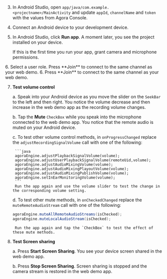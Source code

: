 <PlatformWrapper platform="flutter">

3. In Android Studio, open `app/java/com.example.<projectname>/MainActivity` and update `appId`, `channelName` and `token` with the values from Agora Console.

4. Connect an Android device to your development device.

5. In Android Studio, click **Run app**. A moment later, you see the project installed on your device.

    If this is the first time you run your app, grant camera and microphone permissions.

<ProductWrapper product="interactive-live-streaming">
6. Select a user role. Press **Join** to connect to the same channel as your web demo.
</ProductWrapper>

<ProductWrapper product="video-calling">
6. Press **Join** to connect to the same channel as your web demo.
</ProductWrapper>

7. **Test volume control**

    a. Speak into your Android device as you move the slider on the `SeekBar` to the left and then right. You notice the volume decrease and then increase in the web demo app as the recording volume changes.

    b. Tap the **Mute** `CheckBox` while you speak into the microphone connected to the web demo app.
        You notice that the remote audio is muted on your Android device.

    c. To test other volume control methods, in `onProgressChanged` replace the `adjustRecordingSignalVolume` call with one of the following:

        ```java
        agoraEngine.adjustPlaybackSignalVolume(volume);
        agoraEngine.adjustUserPlaybackSignalVolume(remoteUid,volume);
        agoraEngine.adjustAudioMixingVolume(volume);
        agoraEngine.adjustAudioMixingPlayoutVolume(volume);
        agoraEngine.adjustAudioMixingPublishVolume(volume);
        agoraEngine.setInEarMonitoringVolume(volume);
        ```
        Run the app again and use the volume slider to test the change in the corresponding volume setting.

    d. To test other mute methods, in `onCheckedChanged` replace the `muteRemoteAudioStream` call with one of the following:

    ```java
    agoraEngine.muteAllRemoteAudioStreams(isChecked);
    agoraEngine.muteLocalAudioStream(isChecked);
    ```
        Run the app again and tap the `CheckBox` to test the effect of these mute methods.

6. **Test Screen sharing**

    a. Press **Start Screen Sharing**. You see your device screen shared in the web demo app.

    b. Press **Stop Screen Sharing**. Screen sharing is stopped and the camera stream is restored in the web demo app.

</PlatformWrapper>
